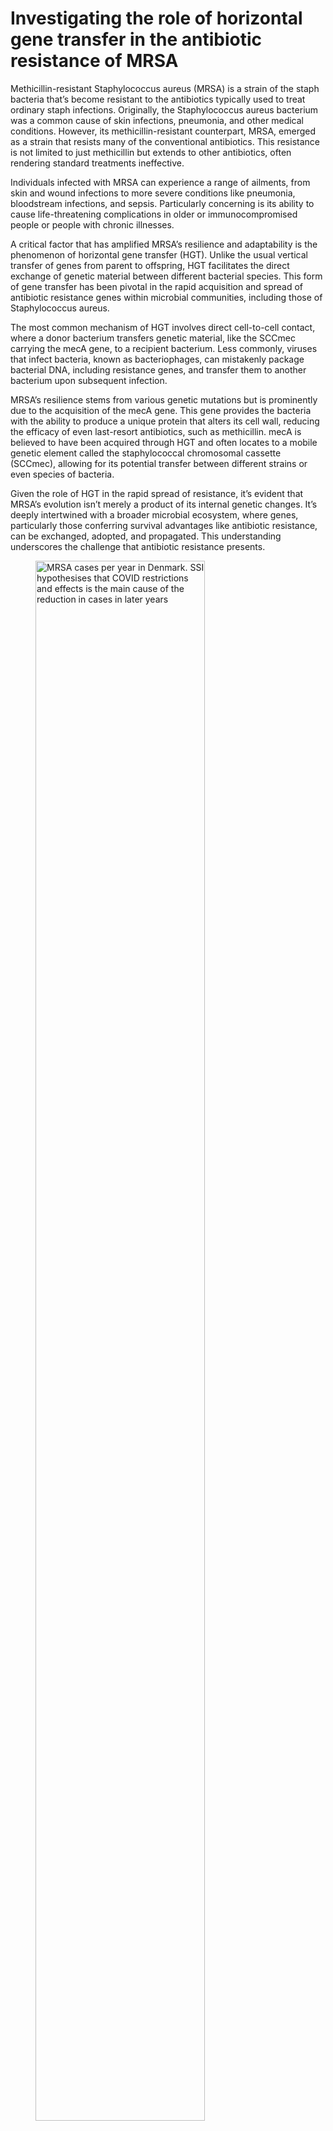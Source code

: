 # Investigating the role of horizontal gene transfer in the antibiotic resistance of MRSA

Methicillin-resistant Staphylococcus aureus (MRSA) is a strain of the staph bacteria that's become resistant to the antibiotics typically used to treat ordinary staph infections. Originally, the Staphylococcus aureus bacterium was a common cause of skin infections, pneumonia, and other medical conditions. However, its methicillin-resistant counterpart, MRSA, emerged as a strain that resists many of the conventional antibiotics. This resistance is not limited to just methicillin but extends to other antibiotics, often rendering standard treatments ineffective. 

Individuals infected with MRSA can experience a range of ailments, from skin and wound infections to more severe conditions like pneumonia, bloodstream infections, and sepsis. Particularly concerning is its ability to cause life-threatening complications in older or immunocompromised people or people with chronic illnesses. 

A critical factor that has amplified MRSA's resilience and adaptability is the phenomenon of horizontal gene transfer (HGT). Unlike the usual vertical transfer of genes from parent to offspring, HGT facilitates the direct exchange of genetic material between different bacterial species. This form of gene transfer has been pivotal in the rapid acquisition and spread of antibiotic resistance genes within microbial communities, including those of Staphylococcus aureus. 

The most common mechanism of HGT involves direct cell-to-cell contact, where a donor bacterium transfers genetic material, like the SCCmec carrying the mecA gene, to a recipient bacterium. Less commonly, viruses that infect bacteria, known as bacteriophages, can mistakenly package bacterial DNA, including resistance genes, and transfer them to another bacterium upon subsequent infection. 

MRSA's resilience stems from various genetic mutations but is prominently due to the acquisition of the mecA  gene. This gene provides the bacteria with the ability to produce a unique protein that alters its cell wall, reducing the efficacy of even last-resort antibiotics, such as methicillin. mecA is believed to have been acquired through HGT and often locates to a mobile genetic element called the staphylococcal chromosomal cassette (SCCmec), allowing for its potential transfer between different strains or even species of bacteria.

Given the role of HGT in the rapid spread of resistance, it's evident that MRSA's evolution isn't merely a product of its internal genetic changes. It's deeply intertwined with a broader microbial ecosystem, where genes, particularly those conferring survival advantages like antibiotic resistance, can be exchanged, adopted, and propagated. This understanding underscores the challenge that antibiotic resistance presents.

![MRSA cases per year in Denmark. SSI hypothesises that COVID restrictions and effects is the main cause of the reduction in cases in later years](./images/mrsa_2021_figur1.png){#fig:mrsa_infections width=80%}

<!-- https://www.ssi.dk/sygdomme-beredskab-og-forskning/sygdomsovervaagning/m/mrsa-2021  -->

Iinvestigating the origins of the mecA gene in MRSA providesinsights into the potential sources and the evolutionary trajectory of antibiotic resistance. Your goal is to identify which organism(s) Staphylococcus aureus might have acquired the mecA gene, and what evidence supports this potential horizontal gene transfer event? 

The structural learning goals of this exercise are:

- Learn how to retrieve sequences for analysis
- Build practical experience using Blast
- Acquire practical experience with multiple alignment tools.



## Sequence Retrieval {-}

#### Exercise
Obtain the genetic sequence for the mecA gene from MRSA. Go to [Genbank](https://www.ncbi.nlm.nih.gov/genbank) and find a complete sequence for mecA in Staphylococcus aureus. That is, do a nucleotide search for “Staphylococcus aureus mecA” and select a MecA gene version with “complete cds”. See @fig:mecA_ncbi. Do not pick the complete genome. Check if MRSA is mentioned in the documentation for the result. 

#### Exercise
Find the FASTA version of the genomic reference assembly. This will give you the genetic sequence of the gene. Keep the header of the sequence (“>... Staph…, complete cds”), as we will need this later.

#### Exericse
Find the FASTA version of the protein sequence. There might be a link to this in “Related Information.”

![Screenshot](./images/mecA_ncbi.png){#fig:mecA_ncbi width=80%}

## Database Searching using BLAST {-}

#### Exercise
Go to the [NCBI BLAST web portal](https://blast.ncbi.nlm.nih.gov/Blast.cgi). Use the mecA nucleotide sequence to search for similar sequences in the nucleotide database. Which organisms have regions with high similarity to the mecA gene nucleotide sequence in your query?  Tip: Check the “Show results in a new window” to allow searching multiple times and compare results. Further, know that it is normal for blasting to take a few minutes. Examine the following metrics (columns):  

- **E-value (Expect value)**: The number of hits one can "expect" to see by chance when searching a database of a particular size. Lower E-values indicate a more significant match. Typically, E-values below 0.05 or especially 0.01 suggest a significant match, but the threshold can depend on the content and especially the size of the search. The longer a search term, the less likely it is for random matches.
- **Percent Identity**: The percentage of identical matches between the query and subject sequences over the aligned region.
  
#### Exercise
Try adjusting the number of maximum target sequences in “Algorithm Parameters” (e.g., to 1000). You can also exclude “Staphylococcus aureus” from the search results to only see other organisms.  

- How did this affect the results?
- Check the taxonomy of your found organisms.
- Check the graphic summary of the results. 
  
#### Exercise
Try the other programs (“Program Selection”). They may be slower but can find less similar matches that may uncover the potential sources of the gene.

- Did this affect the results? If so, how? (Use the taxonomy and graphic summary in your analysis.)
- What are the main differences between the programs (megablast, discontiguous megablast, and blastn). 
- What do we expect from the different algorithms? It is okay to use Wikipedia or similar resources.

#### Exercise
Try the protein blast algorithms and compare the findings. This requires the protein sequence. Do you find the MecA gene product (i.e., protein) in other types of bacteria (i.e., not Staphylococcus strains)? If so, what may this imply about horizontal gene transfer of this gene? Is there a risk of MRSA “helping” completely different, and perhaps more dangerous, bacteria genera become antibiotics resistant?

#### Exercise
You might see multiple Staphylococcus strains when allowing higher maximum target sequences. What are the potential interpretations of this concerning horizontal gene transfer? Can we deduce a single origin of the gene in Staphylococcus aureus from these results? Remember that we see a snapshot of where the genes were present during various studies – this is ever-changing.

#### Exericse
According to Bloemendaal et al. (2010): "Methicillin Resistance Transfer from Staphylococcus epidermidis to Methicillin-Susceptible Staphylococcus aureus in a Patient during Antibiotic Therapy", mecA may be transferred from Staphylococcus epidermidis. The mecA gene is located on the Staphylococcal Cassette Chromosome mec (SCCmec), and they found that the SCCmec were almost identical in MRSA and in S. epidermidis in a patient. 

- Does your results imply this may be true?
- If this was the case in that one patient, does it mean the MecA gene in MRSA always stems from S. epidermidis?

## Multiple Sequence Alignment using ClustalW {-}

#### Exercise
Choose five or more types of bacteria from your BLAST results, such as Staphylococcus epidermidis (include Staphylococcus aureus). You will be comparing the MecA gene’s sequence in each of these to find relations between them.

#### Exercise
Go to Genbank and find nucleotide sequences for the MecA gene in each of your selected organisms. E.g., search for “Staphylococcus epidermidis MecA”. You should get the (when possible) complete sequence for the gene only. Get the header of the FASTA file as well.

#### Exericise
Go to ClustalW at https://www.genome.jp/tools-bin/clustalw and input the sequences (with header first) of the mecA sequences from MRSA and the selected organisms. See @fig:clustalw_genome_jp Select DNA as you’re inputting nucleotide sequences. Feel free to try the protein sequences.

#### Exercise
Run the multiple alignments. 
- What does the output tell us?
- How may these alignments be useful to us in determining the origin of the MecA gene?

#### Exercise
At the top of the output page, select a method in the tree menu (e.g., FastTree) and press Exec. This will generate a phylogram. A phylogram is a depiction of evolutionary relationships between taxa, in this case, the mecA gene from different types of bacteria. The branch lengths illustrate evolutionary distance and nodes from where the tree branches can be interpreted as common ancestors when we are working with vertical gene transfer. Try to imagine what the nodes could be interpreted as when we are talking about horizontal gene transfer. Hint: maybe the nodes could be interpreted as possible horizontal gene transfer events.  

- What does the generated phylogram tell you?
- How could we use phylograms to track the potential horizontal gene transfer between the different bacteria?

![Screenshot](./images/clustalw_genome_jp.png){#fig:clustalw_genome_jp width=80%}

## Discussion {-}

  1. Based on the BLAST and ClustalW results, which organisms might have been the potential source(s) for the mecA gene in MRSA?
  2. Discuss evidence of potential horizontal gene transfer events based on sequence similarity.
  3. Reason about the roles of the various HGT approaches in MRSA (i.e., Conjugation, Transduction, Transformation). What types are most likely between staph bacteria?
  4. Discuss the significance of horizontal gene transfer in the rapid emergence of antibiotic resistance.
  5. What are some ways we can use sequence alignments of MRSA to combat them? E.g., treatment, outbreak management (like tracking sources, spread, and evolution), and new drugs such as protein-targeting vaccines.


## Additional tools {-}
DTU (Technical University of Denmark) has developed a set of tools highly relevant to antibiotic resistance and MRSE specifically. These are not part of the assignment, but check them out if you are curious:

- [Identification of acquired antibiotic resistance genes](http://genepi.food.dtu.dk/resfinder)
- [SCCmecFinder identifies SCCmec elements in sequenced S. aureus isolate](https://cge.food.dtu.dk/services/SCCmecFinder/)
- [Identification of acquired virulence genes](https://cge.food.dtu.dk/services/VirulenceFinder)
- [spaTyper predicts the S. aureus spa type](https://cge.food.dtu.dk/services/spaTyper) 
